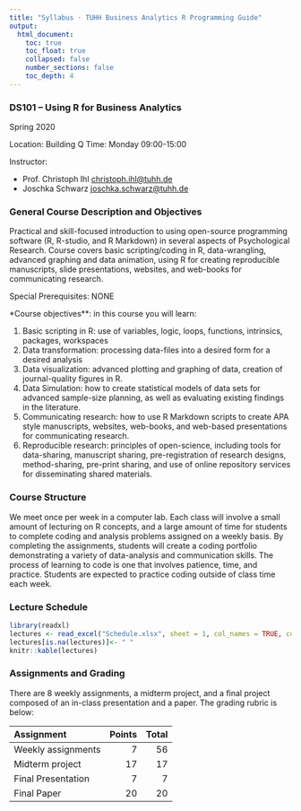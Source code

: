 ```yaml
---
title: "Syllabus · TUHH Business Analytics R Programming Guide"
output: 
  html_document:
    toc: true
    toc_float: true
    collapsed: false
    number_sections: false
    toc_depth: 4
---
```

<style>
.list-group-item.active, .list-group-item.active:focus, .list-group-item.active:hover {
    background-color: #2DC6D6;
}
</style>

### DS101 – Using R for Business Analytics

Spring 2020

Location: Building Q
Time: Monday 09:00-15:00

Instructor: 

* Prof. Christoph Ihl [christoph.ihl@tuhh.de](christoph.ihl@tuhh.de)
* Joschka Schwarz [joschka.schwarz@tuhh.de](joschka.schwarz@tuhh.de)

### General Course Description and Objectives

Practical and skill-focused introduction to using open-source programming software (R, R-studio, and R Markdown) in several aspects of Psychological Research. Course covers basic scripting/coding in R, data-wrangling, advanced graphing and data animation, using R for creating reproducible manuscripts, slide presentations, websites, and web-books for communicating research.

Special Prerequisites: NONE

*Course objectives**: in this course you will learn:

1.	Basic scripting in R: use of variables, logic, loops, functions, intrinsics, packages, workspaces 
2.	Data transformation: processing data-files into a desired form for a desired analysis
3.	Data visualization: advanced plotting and graphing of data, creation of journal-quality figures in R.
4.	Data Simulation: how to create statistical models of data sets for advanced sample-size planning, as well as evaluating existing findings in the literature.
5.	Communicating research: how to use R Markdown scripts to create APA style manuscripts, websites, web-books, and web-based presentations for communicating research.
6.	Reproducible research: principles of open-science, including tools for data-sharing, manuscript sharing, pre-registration of research designs, method-sharing, pre-print sharing, and use of online repository services for disseminating shared materials.

### Course Structure

We meet once per week in a computer lab. Each class will involve a small amount of lecturing on R concepts, and a large amount of time for students to complete coding and analysis problems assigned on a weekly basis. By completing the assignments, students will create a coding portfolio demonstrating a variety of data-analysis and communication skills. The process of learning to code is one that involves patience, time, and practice. Students are expected to practice coding outside of class time each week.


### Lecture Schedule

```r
library(readxl)
lectures <- read_excel("Schedule.xlsx", sheet = 1, col_names = TRUE, col_types = NULL, na = "", skip = 0)
lectures[is.na(lectures)]<- " "
knitr::kable(lectures)
```


### Assignments and Grading

There are 8 weekly assignments, a midterm project, and a final project composed of an in-class presentation and a paper. The grading rubric is below:

| Assignment |  Points| Total|
|:----------|--------:|-------:|
| Weekly assignments | 7 | 56|
| Midterm project | 17 | 17 |
| Final Presentation | 7| 7|
| Final Paper | 20 | 20|
